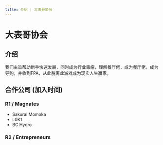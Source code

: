 ```yaml
---
title: 介绍 | 大表哥协会
---
```


# 大表哥协会

## 介绍

我们主旨帮助新手快速发展，同时成为行业毒瘤，理解餐厅佬，成为餐厅佬，成为导购，并收到FPA，从此脱离此游戏成为现实人生赢家。

## 合作公司 (加入时间)

### R1 / Magnates

- Sakurai Momoka
- L0K1
- BC Hydro

### R2 / Entrepreneurs
